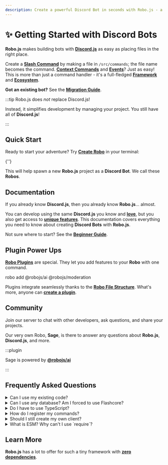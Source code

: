 ```yaml
---
description: Create a powerful Discord Bot in seconds with Robo.js - a tiny framework that simplifies Discord.js.
---
```



# ✨ Getting Started with Discord Bots

**Robo.js** makes building bots with **[Discord.js](https://discord.js.org)** as easy as placing files in the right place.

Create a **[Slash Command](./commands)** by making a file in `/src/commands`; the file name becomes the command. **[Context Commands](./context-menu)** and **[Events](./events)**? Just as easy! This is more than just a command handler - it's a full-fledged **[Framework](/robojs/overview)** and **[Ecosystem](/plugins/directory)**.

**Got an existing bot?** See the **[Migration Guide](./migrate)**.

:::tip Robo.js does _not_ replace Discord.js!

Instead, it simplifies development by managing your project. You still have all of **Discord.js**!

:::

## Quick Start

Ready to start your adventure? Try **[Create Robo](../cli/create-robo)** in your terminal:

<Terminal create>{'<projectName>'}</Terminal>

This will help spawn a new **Robo.js** project as a **Discord Bot**. We call these **Robos**.

<CardContainer>
	<Card
		href="/templates?filter=discord-bots"
		title="🔗 Templates"
		description="Kickstart your project with a template."
	/>
	<Card
		href="https://blog.waveplay.com/how-to-make-a-discord-robo/"
		title="📚 Tutorial"
		description="How to create a to-do Discord bot."
	/>
</CardContainer>

## Documentation

If you already know **Discord.js**, then you already know **Robo.js**... almost.

You can develop using the same **Discord.js** you know and **[love](https://opencollective.com/discordjs)**, but you also get access to **[unique features](../robojs/overview)**. This documentation covers everything you need to know about creating **Discord Bots** with **Robo.js**.

<CardContainer>
	<Card href="./commands" title="📜 Slash Commands" description="Your bot follows best practices by default." />
	<Card href="./command-registration" title="🎯 Command Registration" description="Take control of when and where commands are registered." />
	<Card href="./context-menu" title="🖱️ Context Commands" description="Extend right click and long press behavior." />
	<Card href="./credentials" title="🔑 Credentials" description="Secure your Discord Bot credentials." />
	<Card href="./debug" title="🐛 Debugging" description="Troubleshoot right within Discord." />
	<Card href="./events" title="📡 Events" description="Know and respond to everything that happens." />
	<Card href="./file-structure" title="📂 File Structure" description="Learn the purpose behind each folder." />
	<Card href="./invite" title="🏠 Invite" description="Add your bot to Discord servers." />
	<Card href="./middleware" title="🧩 Middleware" description="Run code before other commands and events." />
	<Card href="./migrate" title="🚚 Migration" description="Move your existing bot to Robo.js." />
	<Card href="./sage" title="🔮 Sage" description="Unlock the full power of Sage Mode." />
</CardContainer>

Not sure where to start? See the **[Beginner Guide](./beginner-guide)**.

<CardContainer>
	<Card
		href="./beginner-guide"
		title="🔰 Beginner Guide"
		description="
		New to Discord Bots with Robo? Start here!"
	/>
</CardContainer>

## Plugin Power Ups

**[Robo Plugins](../plugins/overview)** are special. They let you add features to your **Robo** with one command.

<Terminal execute>robo add @robojs/ai @robojs/moderation</Terminal>

Plugins integrate seamlessly thanks to the **[Robo File Structure](../robojs/files)**. What's more, anyone can **[create a plugin](../plugins/create)**.

<CardContainer>
	<Card href="../plugins/overview" title="🔌 Robo Plugins" description="Add features to your Robo seamlessly." />
	<Card href="../plugins/directory" title="🗃️ Plugin Directory" description="Browse plugins for your Robo." />
</CardContainer>

## Community

Join our server to chat with other developers, ask questions, and share your projects.

<CardContainer>
	<Card href="https://roboplay.dev/discord" title="✨ Discord Server" description="Join our Discord community!" />
</CardContainer>

Our very own Robo, **Sage**, is there to answer any questions about **Robo.js**, **Discord.js**, and more.

:::plugin

Sage is powered by **[@robojs/ai](../plugins/ai)**

:::

## Frequently Asked Questions

<details>
	<summary>Can I use my existing code?</summary>

Yes! **Robo.js** is built on top of **Discord.js** and is fully compatible with existing bots. Check out the **[Migration Guide](./migrate)** for more info.

</details>

<details>
	<summary>Can I use any database? Am I forced to use Flashcore?</summary>

**Robo.js** is database agnostic. You can use any database you like, including Flashcore, MongoDB, or even a simple JSON file.

We recommend **Flashcore** for its simplicity, but more mature projects may benefit from a more robust database like MySQL or PostgreSQL. We have **[Templates](/templates?filter=discord-bots)** for those!

</details>

<details>
	<summary>Do I have to use TypeScript?</summary>

Nope! **Robo.js** supports both JavaScript and TypeScript. You can use either or both in the same project.

When creating a new project, uncheck the TypeScript option if you want to use JavaScript. You can always add it later.

</details>

<details>
	<summary>How do I register my commands?</summary>

**You don't!**

**Robo.js** automatically registers your commands when you create them in the `/src/commands` directory. It internally uses a manifest to keep track of changes and only register when necessary.

</details>

<details>
	<summary>Should I still create my own client?</summary>

Nope, **Robo.js** handles the client for you. Configure it in `/config/robo.mjs` and import it via `import { client } from 'robo.js'`.

</details>

<details>
	<summary>What is ESM? Why can't I use `require`?</summary>

ESM (ECMAScript Modules) is the new standard for JavaScript modules. **Robo.js** exclusively uses ESM.

`import` is more powerful than `require` and allows for better tree-shaking and static analysis.

</details>

## Learn More

**Robo.js** has a lot to offer for such a tiny framework with **[zero dependencies](https://packagephobia.com/result?p=robo.js)**.

<CardContainer>
	<Card href="../robojs/overview" title="🌟 Core Package" description="See what makes Robo.js awesome." />
	<Card
		href="/templates?filter=discord-bots"
		title="🔗 Templates"
		description="Kickstart your project with a template."
	/>
	<Card href="../robojs/modules" title="📦 Modules" description="Stay organized with modules." />
	<Card href="../robojs/typescript" title="📘 TypeScript" description="Write better code with type safety." />
</CardContainer>
